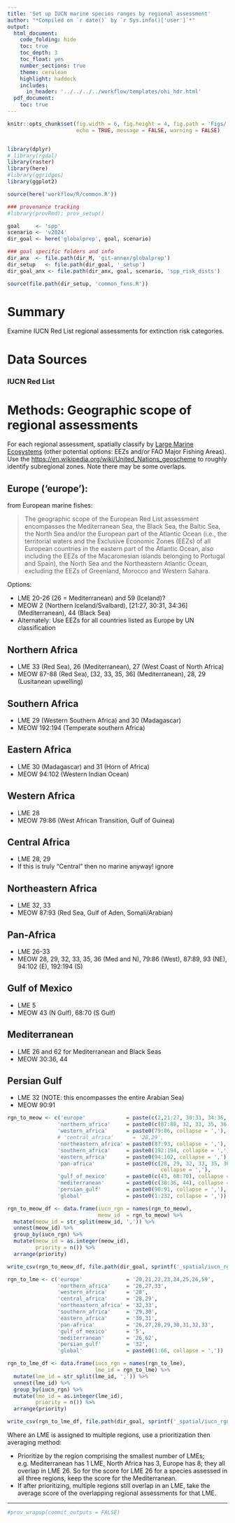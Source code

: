 ```yaml
---
title: 'Set up IUCN marine species ranges by regional assessment'
author: "*Compiled on `r date()` by `r Sys.info()['user']`*"
output: 
  html_document:
    code_folding: hide
    toc: true
    toc_depth: 3
    toc_float: yes
    number_sections: true
    theme: cerulean
    highlight: haddock
    includes: 
      in_header: '../../../../workflow/templates/ohi_hdr.html'
  pdf_document:
    toc: true
---
```


``` r

knitr::opts_chunk$set(fig.width = 6, fig.height = 4, fig.path = 'Figs/',
                      echo = TRUE, message = FALSE, warning = FALSE)


library(dplyr)
# library(rgdal)
library(raster)
library(here)
#library(ggridges)
library(ggplot2)

source(here('workflow/R/common.R'))

### provenance tracking
#library(provRmd); prov_setup()

goal     <- 'spp'
scenario <- 'v2024'
dir_goal <- here('globalprep', goal, scenario)

### goal specific folders and info
dir_anx  <- file.path(dir_M, 'git-annex/globalprep')
dir_setup   <- file.path(dir_goal, '_setup')
dir_goal_anx <- file.path(dir_anx, goal, scenario, 'spp_risk_dists')

source(file.path(dir_setup, 'common_fxns.R'))

```

# Summary

Examine IUCN Red List regional assessments for extinction risk categories.

# Data Sources

### IUCN Red List

# Methods: Geographic scope of regional assessments

For each regional assessment, spatially classify by [Large Marine Ecosystems](https://upload.wikimedia.org/wikipedia/commons/4/4d/Global_map_of_large_marine_ecosystems.jpg) (other potential options: EEZs and/or FAO Major Fishing Areas).  Use the [https://en.wikipedia.org/wiki/United_Nations_geoscheme](UN geoscheme) to roughly identify subregional zones.  Note there may be some overlaps.

## Europe ('europe'):

from European marine fishes: 

> The geographic scope of the European Red List assessment
encompasses the Mediterranean Sea, the Black Sea, the
Baltic Sea, the North Sea and/or the European part of
the Atlantic Ocean (i.e., the territorial waters and the
Exclusive Economic Zones (EEZs) of all European
countries in the eastern part of the Atlantic Ocean,
also including the EEZs of the Macaronesian islands
belonging to Portugal and Spain), the North Sea and
the Northeastern Atlantic Ocean, excluding the EEZs of
Greenland, Morocco and Western Sahara.

Options: 

* LME 20-26 (26 = Mediterranean) and 59 (Iceland)?
* MEOW 2 (Northern Iceland/Svalbard), [21:27, 30:31, 34:36] (Mediterranean), 44 (Black Sea)
* Alternately: Use EEZs for all countries listed as Europe by UN classification

## Northern Africa 

* LME 33 (Red Sea), 26 (Mediterranean), 27 (West Coast of North Africa)
* MEOW 87-88 (Red Sea), [32, 33, 35, 36] (Mediterranean), 28, 29 (Lusitanean upwelling)

## Southern Africa 

* LME 29 (Western Southern Africa) and 30 (Madagascar)
* MEOW 192:194 (Temperate southern Africa)

## Eastern Africa 

* LME 30 (Madagascar) and 31 (Horn of Africa)
* MEOW 94:102 (Western Indian Ocean)

## Western Africa   

* LME 28
* MEOW 79:86 (West African Transition, Gulf of Guinea)

## Central Africa  

* LME 28, 29
* If this is truly "Central" then no marine anyway! ignore

## Northeastern Africa 

* LME 32, 33
* MEOW 87:93 (Red Sea, Gulf of Aden, Somali/Arabian)

## Pan-Africa 

* LME 26-33
* MEOW 28, 29, 32, 33, 35, 36 (Med and N), 
    79:86 (West), 87:89, 93 (NE), 94:102 (E), 192:194 (S)

## Gulf of Mexico 

* LME 5
* MEOW 43 (N Gulf), 68:70 (S Gulf)

## Mediterranean

* LME 26 and 62 for Mediterranean and Black Seas
* MEOW 30:36, 44

## Persian Gulf

* LME 32 (NOTE: this encompasses the entire Arabian Sea)
* MEOW 90:91

``` r

rgn_to_meow <- c('europe'             = paste(c(2,21:27, 30:31, 34:36, 44), collapse = ','),
                'northern_africa'     = paste0(c(87:88, 32, 33, 35, 36, 28, 29), collapse = ','),
                'western_africa'      = paste0(79:86, collapse = ','), 
                # 'central_africa'      = '28,29',
                'northeastern_africa' = paste0(87:93, collapse = ','),
                'southern_africa'     = paste0(192:194, collapse = ','),
                'eastern_africa'      = paste0(94:102, collapse = ','),
                'pan-africa'          = paste0(c(28, 29, 32, 33, 35, 36, 79:89, 93:102, 192:194), 
                                                 collapse = ','),
                'gulf_of_mexico'      = paste0(c(43, 68:70), collapse = ','),
                'mediterranean'       = paste0(c(30:36, 44), collapse = ','), 
                'persian_gulf'        = paste0(90:91, collapse = ','),
                'global'              = paste0(1:232, collapse = ','))

rgn_to_meow_df <- data.frame(iucn_rgn = names(rgn_to_meow),
                             meow_id  = rgn_to_meow) %>%
  mutate(meow_id = str_split(meow_id, ',')) %>%
  unnest(meow_id) %>%
  group_by(iucn_rgn) %>%
  mutate(meow_id = as.integer(meow_id),
         priority = n()) %>%
  arrange(priority)

write_csv(rgn_to_meow_df, file.path(dir_goal, sprintf('_spatial/iucn_rgn_to_meow.csv')))

```

``` r

rgn_to_lme <- c('europe'              = '20,21,22,23,24,25,26,59',
                'northern_africa'     = '26,27,33',
                'western_africa'      = '28', 
                'central_africa'      = '28,29',
                'northeastern_africa' = '32,33',
                'southern_africa'     = '29,30',
                'eastern_africa'      = '30,31',
                'pan-africa'          = '26,27,28,29,30,31,32,33',
                'gulf_of_mexico'      = '5',
                'mediterranean'       = '26,62', 
                'persian_gulf'        = '32',
                'global'              = paste0(1:66, collapse = ','))

rgn_to_lme_df <- data.frame(iucn_rgn = names(rgn_to_lme),
                            lme_id = rgn_to_lme) %>%
  mutate(lme_id = str_split(lme_id, ',')) %>%
  unnest(lme_id) %>%
  group_by(iucn_rgn) %>%
  mutate(lme_id = as.integer(lme_id),
         priority = n()) %>%
  arrange(priority)

write_csv(rgn_to_lme_df, file.path(dir_goal, sprintf('_spatial/iucn_rgn_to_lme.csv')))

```

Where an LME is assigned to multiple regions, use a prioritization then averaging method:

* Prioritize by the region comprising the smallest number of LMEs; e.g. Mediterranean has 1 LME, North Africa has 3, Europe has 8; they all overlap in LME 26.  So for the score for LME 26 for a species assessed in all three regions, keep the score for the Mediterranean.
* If after prioritizing, multiple regions still overlap in an LME, take the average score of the overlapping regional assessments for that LME.

-----

``` r

#prov_wrapup(commit_outputs = FALSE)

```

